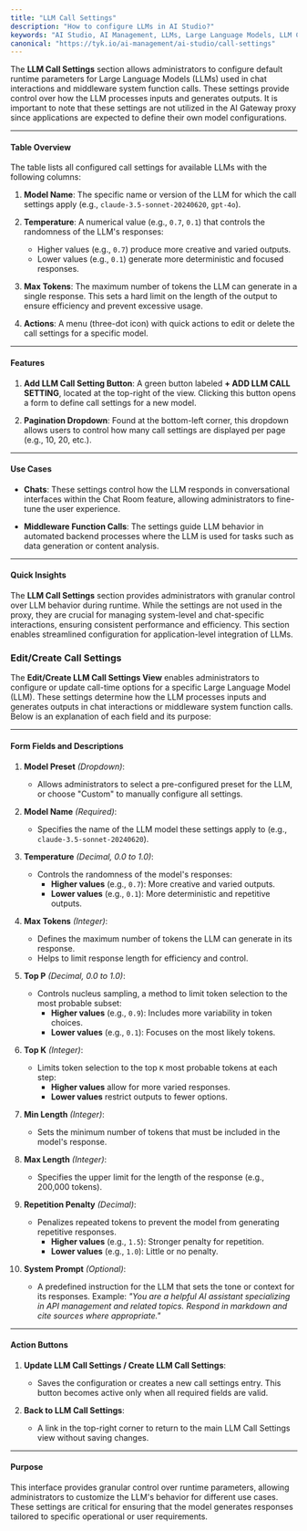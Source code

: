 ```yaml
---
title: "LLM Call Settings"
description: "How to configure LLMs in AI Studio?"
keywords: "AI Studio, AI Management, LLMs, Large Language Models, LLM Call Settings"
canonical: "https://tyk.io/ai-management/ai-studio/call-settings"
---
```


The **LLM Call Settings** section allows administrators to configure default runtime parameters for Large Language Models (LLMs) used in chat interactions and middleware system function calls. These settings provide control over how the LLM processes inputs and generates outputs. It is important to note that these settings are not utilized in the AI Gateway proxy since applications are expected to define their own model configurations.

---

#### **Table Overview**
The table lists all configured call settings for available LLMs with the following columns:

1. **Model Name**:
   The specific name or version of the LLM for which the call settings apply (e.g., `claude-3.5-sonnet-20240620`, `gpt-4o`).

2. **Temperature**:
   A numerical value (e.g., `0.7`, `0.1`) that controls the randomness of the LLM's responses:
   - Higher values (e.g., `0.7`) produce more creative and varied outputs.
   - Lower values (e.g., `0.1`) generate more deterministic and focused responses.

3. **Max Tokens**:
   The maximum number of tokens the LLM can generate in a single response. This sets a hard limit on the length of the output to ensure efficiency and prevent excessive usage.

4. **Actions**:
   A menu (three-dot icon) with quick actions to edit or delete the call settings for a specific model.

---

#### **Features**
1. **Add LLM Call Setting Button**:
   A green button labeled **+ ADD LLM CALL SETTING**, located at the top-right of the view. Clicking this button opens a form to define call settings for a new model.

2. **Pagination Dropdown**:
   Found at the bottom-left corner, this dropdown allows users to control how many call settings are displayed per page (e.g., 10, 20, etc.).

---

#### **Use Cases**
- **Chats**:
   These settings control how the LLM responds in conversational interfaces within the Chat Room feature, allowing administrators to fine-tune the user experience.

- **Middleware Function Calls**:
   The settings guide LLM behavior in automated backend processes where the LLM is used for tasks such as data generation or content analysis.

---

#### **Quick Insights**
The **LLM Call Settings** section provides administrators with granular control over LLM behavior during runtime. While the settings are not used in the proxy, they are crucial for managing system-level and chat-specific interactions, ensuring consistent performance and efficiency. This section enables streamlined configuration for application-level integration of LLMs.

### Edit/Create Call Settings

The **Edit/Create LLM Call Settings View** enables administrators to configure or update call-time options for a specific Large Language Model (LLM). These settings determine how the LLM processes inputs and generates outputs in chat interactions or middleware system function calls. Below is an explanation of each field and its purpose:

---

#### **Form Fields and Descriptions**

1. **Model Preset** *(Dropdown)*:
   - Allows administrators to select a pre-configured preset for the LLM, or choose "Custom" to manually configure all settings.

2. **Model Name** *(Required)*:
   - Specifies the name of the LLM model these settings apply to (e.g., `claude-3.5-sonnet-20240620`).

3. **Temperature** *(Decimal, 0.0 to 1.0)*:
   - Controls the randomness of the model's responses:
     - **Higher values** (e.g., `0.7`): More creative and varied outputs.
     - **Lower values** (e.g., `0.1`): More deterministic and repetitive outputs.

4. **Max Tokens** *(Integer)*:
   - Defines the maximum number of tokens the LLM can generate in its response.
   - Helps to limit response length for efficiency and control.

5. **Top P** *(Decimal, 0.0 to 1.0)*:
   - Controls nucleus sampling, a method to limit token selection to the most probable subset:
     - **Higher values** (e.g., `0.9`): Includes more variability in token choices.
     - **Lower values** (e.g., `0.1`): Focuses on the most likely tokens.

6. **Top K** *(Integer)*:
   - Limits token selection to the top `K` most probable tokens at each step:
     - **Higher values** allow for more varied responses.
     - **Lower values** restrict outputs to fewer options.

7. **Min Length** *(Integer)*:
   - Sets the minimum number of tokens that must be included in the model's response.

8. **Max Length** *(Integer)*:
   - Specifies the upper limit for the length of the response (e.g., 200,000 tokens).

9. **Repetition Penalty** *(Decimal)*:
   - Penalizes repeated tokens to prevent the model from generating repetitive responses.
     - **Higher values** (e.g., `1.5`): Stronger penalty for repetition.
     - **Lower values** (e.g., `1.0`): Little or no penalty.

10. **System Prompt** *(Optional)*:
    - A predefined instruction for the LLM that sets the tone or context for its responses.
      Example:
      *"You are a helpful AI assistant specializing in API management and related topics. Respond in markdown and cite sources where appropriate."*

---

#### **Action Buttons**
1. **Update LLM Call Settings / Create LLM Call Settings**:
   - Saves the configuration or creates a new call settings entry. This button becomes active only when all required fields are valid.

2. **Back to LLM Call Settings**:
   - A link in the top-right corner to return to the main LLM Call Settings view without saving changes.

---

#### **Purpose**
This interface provides granular control over runtime parameters, allowing administrators to customize the LLM's behavior for different use cases. These settings are critical for ensuring that the model generates responses tailored to specific operational or user requirements.
